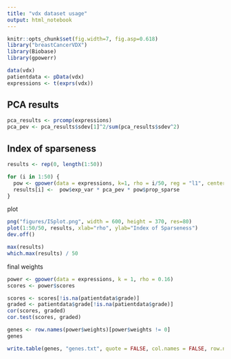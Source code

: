 ```yaml
---
title: "vdx dataset usage"
output: html_notebook
---
```



```r
knitr::opts_chunk$set(fig.width=7, fig.asp=0.618)
library("breastCancerVDX")
library(Biobase)
library(gpowerr)
```


```r
data(vdx)
patientdata <- pData(vdx)
expressions <- t(exprs(vdx))
```

## PCA results
```r
pca_results <- prcomp(expressions)
pca_pev <- pca_results$sdev[1]^2/sum(pca_results$sdev^2)
```

## Index of sparseness
```r
results <- rep(0, length(1:50))

for (i in 1:50) {
  pow <- gpower(data = expressions, k=1, rho = i/50, reg = "l1", center = TRUE)
  results[i] <-  pow$exp_var * pca_pev * pow$prop_sparse
}

```

plot
```r
png("figures/ISplot.png", width = 600, height = 370, res=80)
plot(1:50/50, results, xlab="rho", ylab="Index of Sparseness")
dev.off()

max(results)
which.max(results) / 50
```

final weights
```r
power <- gpower(data = expressions, k = 1, rho = 0.16)
scores <- power$scores
```

```r
scores <- scores[!is.na(patientdata$grade)]
graded <- patientdata$grade[!is.na(patientdata$grade)]
cor(scores, graded)
cor.test(scores, graded)
```


```r
genes <- row.names(power$weights)[power$weights != 0]
genes

write.table(genes, "genes.txt", quote = FALSE, col.names = FALSE, row.names = FALSE)
```

